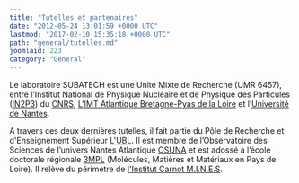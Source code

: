 ```yaml
---
title: "Tutelles et partenaires"
date: "2012-05-24 13:01:59 +0000 UTC"
lastmod: "2017-02-10 15:35:18 +0000 UTC"
path: "general/tutelles.md"
joomlaid: 223
category: "General"
---
```



Le laboratoire SUBATECH est une Unité Mixte de Recherche (UMR 6457), entre l’Institut National de Physique Nucléaire et de Physique des Particules ([IN2P3](http://www.in2p3.fr/)) du [CNRS](http://www.cnrs.fr/), [L'IMT Atlantique Bretagne-Pyas de la Loire](http://www.mines-nantes.fr/) et l’[Université de Nantes](http://www.univ-nantes.fr/).

<LogoGroup logos={logos1} />

A travers ces deux dernières tutelles, il fait partie du Pôle de Recherche et d'Enseignement Supérieur [L'UBL](http://www.lunam.fr). Il est membre de l’Observatoire des Sciences de l’univers Nantes Atlantique [OSUNA](http://www.osuna.univ-nantes.fr/) et est adossé à l’école doctorale régionale [3MPL](http://3mpl.univ-angers.fr/) (Molécules, Matières et Matériaux en Pays de Loire). Il relève du périmètre de [l'Institut Carnot M.I.N.E.S](http://www.carnot-mines.eu/).

<LogoGroup logos={logos2} />
